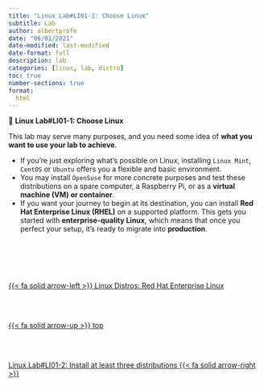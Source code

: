 ```yaml
---
title: "Linux Lab#LI01-1: Choose Linux"
subtitle: Lab
author: albertprofe
date: "06/01/2021"
date-modified: last-modified
date-format: full
description: lab
categories: [linux, lab, distro]
toc: true
number-sections: true
format:
  html
---
```


::: {.labs}
📘 **Linux Lab#LI01-1: Choose Linux**

This lab may serve many purposes, and you need some idea of **what you want to use your lab to achieve**.

- If you're just exploring what's possible on Linux, installing `Linux Mint`,  `CentOS` or `Ubuntu` offers you a flexible and basic environment.
- You may install `OpenSuse` for more concrete purposes and test these distributions on a spare computer, a Raspberry Pi, or as a **virtual machine (VM) or container**.
- If you want your journey to begin at its destination, you can install **Red Hat Enterprise Linux (RHEL)** on a supported platform. This gets you started with **enterprise-quality Linux**, which means that once you perfect your setup, it's ready to migrate into **production**.
:::


<!--- navLinks -->
<br><br>
<div class=row>
<br>
<div class='column left previous'>
<br>
[{{< fa solid arrow-left >}} Linux Distros: Red Hat Enterprise Linux](/linux/linux-distros-redhat.qmd)
<br>
</div>
<br>
<div class='column center'>
<br>
[{{< fa solid arrow-up >}} top](#top)
<br>
</div>
<br>
<div class='column right next'>
<br>
[Linux Lab#LI01-2: Install at least three distributions  {{< fa solid arrow-right >}}](/linux/lilab01-2.qmd)
<br>
</div>
<br>
</div>
